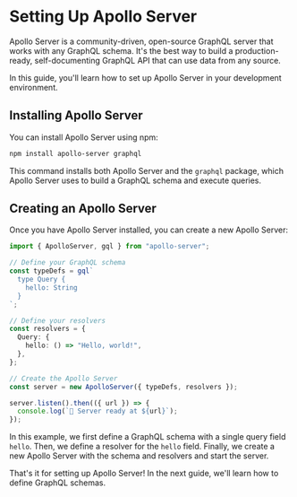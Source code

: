 # Setting Up Apollo Server

Apollo Server is a community-driven, open-source GraphQL server that works with any GraphQL schema. It's the best way to build a production-ready, self-documenting GraphQL API that can use data from any source.

In this guide, you'll learn how to set up Apollo Server in your development environment.

## Installing Apollo Server

You can install Apollo Server using npm:

```bash
npm install apollo-server graphql
```

This command installs both Apollo Server and the `graphql` package, which Apollo Server uses to build a GraphQL schema and execute queries.

## Creating an Apollo Server

Once you have Apollo Server installed, you can create a new Apollo Server:

```typescript
import { ApolloServer, gql } from "apollo-server";

// Define your GraphQL schema
const typeDefs = gql`
  type Query {
    hello: String
  }
`;

// Define your resolvers
const resolvers = {
  Query: {
    hello: () => "Hello, world!",
  },
};

// Create the Apollo Server
const server = new ApolloServer({ typeDefs, resolvers });

server.listen().then(({ url }) => {
  console.log(`🚀 Server ready at ${url}`);
});
```

In this example, we first define a GraphQL schema with a single query field `hello`. Then, we define a resolver for the `hello` field. Finally, we create a new Apollo Server with the schema and resolvers and start the server.

That's it for setting up Apollo Server! In the next guide, we'll learn how to define GraphQL schemas.
